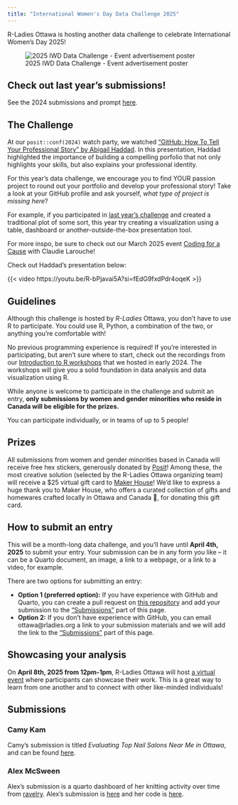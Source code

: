```yaml
---
title: "International Women's Day Data Challenge 2025"
---
```


R-Ladies Ottawa is hosting another data challenge to celebrate International Women's Day 2025!

![2025 IWD Data Challenge - Event advertisement poster](./images/iwd-2025-coding-challenge.png)

::: {.callout-tip}
## Check out last year's submissions!

See the 2024 submissions and prompt [here](https://rladies-ottawa.github.io/events/2024/iwd.html#submissions).
:::


## The Challenge

At our `posit::conf(2024)` watch party, we watched ["GitHub: How To Tell Your Professional Story" by Abigail Haddad](https://www.youtube.com/watch?v=R-bPjavai5A&list=PL9HYL-VRX0oSFkdF4fJeY63eGDvgofcbn&index=21). In this presentation, Haddad highlighted the importance of building a compelling porfolio that not only highlights your skills, but also explains your professional identity.

For this year's data challenge, we encourage you to find YOUR passion project to round out your portfolio and develop your professional story! Take a look at your GitHub profile and ask yourself, *what type of project is missing here*? 

For example, if you participated in [last year's challenge](../2024/iwd.qmd) and created a traditional plot of some sort, this year try creating a visualization using a table, dashboard or another-outside-the-box presentation tool.

::: {.callout-tip appearance="simple"}

For more inspo, be sure to check out our March 2025 event [Coding for a Cause](https://www.meetup.com/rladies-ottawa/events/306232274) with Claudie Larouche!

:::

Check out Haddad's presentation below:

{{< video https://youtu.be/R-bPjavai5A?si=fEdG9fxdPdr4oqeK >}}


## Guidelines

Although this challenge is hosted by *R-Ladies* Ottawa, you don't have to use R to participate. You could use R, Python, a combination of the two, or anything you're comfortable with! 

No previous programming experience is required! If you're interested in participating, but aren't sure where to start, check out the recordings from our [Introduction to R workshops](https://rladies-ottawa.gitub.io/events/2024/intro_to_r.html) that we hosted in early 2024. The workshops will give you a solid foundation in data analysis and data visualization using R.

While anyone is welcome to participate in the challenge and submit an entry, **only submissions by women and gender minorities who reside in Canada will be eligible for the prizes.**

You can participate individually, or in teams of up to 5 people!

## Prizes

All submissions from women and gender minorities based in Canada will receive free hex stickers, generously donated by [Posit](https://posit.co/)! Among these, the most creative solution (selected by the R-Ladies Ottawa organizing team) will receive a $25 virtual gift card to [Maker House](https://makerhouse.com/)! We'd like to express a huge thank you to Maker House, who offers a curated collection of gifts and homewares crafted locally in Ottawa and Canada 🍁, for donating this gift card.

## How to submit an entry

This will be a month-long data challenge, and you'll have until **April 4th, 2025** to submit your entry. Your submission can be in any form you like -- it can be a Quarto document, an image, a link to a webpage, or a link to a video, for example.

There are two options for submitting an entry: 

* **Option 1 (preferred option):** If you have experience with GitHub and Quarto, you can create a pull request on [this repository](https://github.com/RLadies-Ottawa/rladies-ottawa.github.io) and add your submission to the ["Submissions"](iwd.qmd#submissions) part of this page.
* **Option 2:** If you don't have experience with GitHub, you can email ottawa@rladies.org a link to your submission materials and we will add the link to the ["Submissions"](iwd.qmd#submissions) part of this page.

## Showcasing your analysis

On **April 8th, 2025 from 12pm-1pm**, R-Ladies Ottawa will host [a virtual event](https://www.meetup.com/rladies-ottawa/events/306979608) where participants can showcase their work. This is a great way to learn from one another and to connect with other like-minded individuals!

## Submissions

### Camy Kam

Camy's submission is titled *Evaluating Top Nail Salons Near Me in Ottawa*, and can be found [here](https://github.com/CamyKam/Jupyter_Nail-Salons-in-Ottawa).

### Alex McSween

Alex's submission is a quarto dashboard of her knitting activity over time from [ravelry](https://www.ravelry.com/). Alex's submission is [here](https://alexmcsw.github.io/ravelry-in-review/) and her code is [here](https://github.com/alexmcsw/ravelry-in-review).